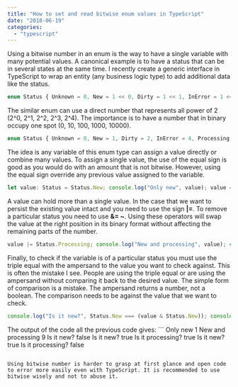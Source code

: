 ```yaml
---
title: "How to set and read bitwise enum values in TypeScript"
date: "2018-06-19"
categories: 
  - "typescript"
---
```


Using a bitwise number in an enum is the way to have a single variable with many potential values. A canonical example is to have a status that can be in several states at the same time. I recently create a generic interface in TypeScript to wrap an entity (any business logic type) to add additional data like the status.

```typescript
enum Status { Unknown = 0, New = 1 << 0, Dirty = 1 << 1, InError = 1 << 2, Processing = 1 << 3, PersistedEntity = 1 << 4 } 
``` 


The similar enum can use a direct number that represents all power of 2 (2^0, 2^1, 2^2, 2^3, 2^4). The importance is to have a number that in binary occupy one spot (0, 10, 100, 1000, 10000).

```typescript
enum Status { Unknown = 0, New = 1, Dirty = 2, InError = 4, Processing = 8, PersistedEntity = 16 } 
``` 


The idea is any variable of this enum type can assign a value directly or combine many values. To assign a single value, the use of the equal sign is good as you would do with an amount that is not bitwise. However, using the equal sign override any previous value assigned to the variable.

```typescript
let value: Status = Status.New; console.log("Only new", value); value = Status.New | Status.Dirty; // New + Dirty value = Status.New; // Only new 
``` 


A value can hold more than a single value. In the case that we want to persist the existing value intact and you need to use the sign **|=**. To remove a particular status you need to use **&= ~**. Using these operators will swap the value at the right position in its binary format without affecting the remaining parts of the number.

```typescript
value |= Status.Processing; console.log("New and processing", value); console.log("Is it new?", value === Status.New); // Not the right way console.log("Is it new?", Status.New === (value & Status.New)); // Right way console.log("Is it processing?", Status.Processing === (value & Status.Processing)); value &= ~Status.Processing; 
``` 


Finally, to check if the variable is of a particular status you must use the triple equal with the ampersand to the value you want to check against. This is often the mistake I see. People are using the triple equal or are using the ampersand without comparing it back to the desired value. The simple form of comparison is a mistake. The ampersand returns a number, not a boolean. The comparison needs to be against the value that we want to check.

```typescript
console.log("Is it new?", Status.New === (value & Status.New)); console.log("Is it processing?", Status.Processing === (value & Status.Processing)); 
``` 


The output of the code all the previous code gives: ``` 
 Only new 1 New and processing 9 Is it new? false Is it new? true Is it processing? true Is it new? true Is it processing? false 
``` 

Using bitwise number is harder to grasp at first glance and open code to error more easily even with TypeScript. It is recommended to use bitwise wisely and not to abuse it.
